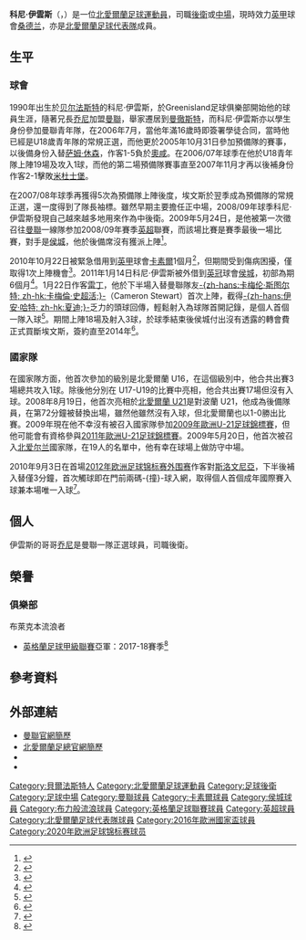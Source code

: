 {{noteTA|G1=MUFC|G2=FAcup|G3=EPL
|T=zh-hans:科尼·埃文斯;zh-hk:科尼·伊雲斯;zh-tw:科尼·埃文斯;
|1=zh-hans:科尼·埃文斯;zh-hk:科尼·伊雲斯;zh-tw:科尼·埃文斯;
|2=zh-hans:埃文斯;zh-hk:伊雲斯;zh-tw:埃文斯;
}}
{{Infobox football biography 2
| playername          = 科尼·埃文斯<br />''Corry Evans''
| image = Corry Evans 1.png
| image_size = 
| caption             = 
| fullname            = 科尼·約翰·伊雲斯<br />Corry John Evans
| dateofbirth         = {{birth date and age|1990|7|30}}
| cityofbirth         = [[贝尔法斯特|贝尔法斯特]]
| countryofbirth      = {{NIR}}
| height              = {{height|m=1.80}}
| position            = [[後衛_(足球)|後衛]]、[[中場|中場]]
| currentclub = [[桑德兰足球俱乐部|桑德兰]]
| clubnumber = 4
| youthyears1         = 2005−2009
| youthclubs1         = [[曼聯預備隊及青訓學院|曼聯]]
| years1              = 2009−2011
| clubs1              = [[曼徹斯特聯足球俱樂部|曼聯]]
| caps1               = 0
| goals1              = 0
| years2              = 2010
| clubs2              = → [[卡莱尔联足球俱乐部|卡素爾]]
| caps2               = 1
| goals2              = 0
| years3              = 2011
| clubs3              = → [[赫尔城足球俱乐部|侯城]]
| caps3               = 18
| goals3              = 3
| years4              = 2011−2013
| clubs4              = [[赫尔城足球俱乐部|侯城]]
| caps4               = 75
| goals4              = 3
| years5 = 2013–2021
| clubs5 = [[布莱克本流浪者足球俱乐部|布力般流浪]]
| caps5 = 206
| goals5 = 4
| years6 = 2021–
| clubs6 = [[桑德兰足球俱乐部|桑德兰]]
| caps6 = 13
| goals6 = 0
| totalcaps           = 
| totalgoals          = 
| nationalyears1      = 2006−2007
| nationalteam1       = 北愛爾蘭U16
| nationalcaps1       = 3
| nationalgoals1      = 1
| nationalyears2      = 2007
| nationalteam2       = 北愛爾蘭U17
| nationalcaps2       = 5
| nationalgoals2      = 0
| nationalyears3      = 2007−2008
| nationalteam3       = 北愛爾蘭U19
| nationalcaps3       = 6
| nationalgoals3      = 0
| nationalyears4      = 2008−2009
| nationalteam4       = [[北愛爾蘭21歲以下足球代表隊|北愛爾蘭U21]]
| nationalcaps4       = 10
| nationalgoals4      = 0
| nationalyears5      = 2009
| nationalteam5       = [[w:en:Northern_Ireland_B_national_football_team|北愛爾蘭B隊]]
| nationalcaps5       = 1
| nationalgoals5      = 0
| nationalyears6      = 2009−
| nationalteam6       = [[北愛爾蘭足球代表隊|北愛爾蘭]]
| nationalcaps6       = 65
| nationalgoals6      = 2
| medaltemplates      = 
| club-update         = 2021年5月8日
| nationalteam-update = 2021年3月28日
}}

'''科尼·伊雲斯'''（{{lang-en|'''Corry John Evans'''}}，{{bd|1990年|7月30日|catIdx=Evans, Corry}}）是一位[[北愛爾蘭|北愛爾蘭]][[足球|足球]][[運動員|運動員]]，司職[[後衛_(足球)|後衛]]或[[中場|中場]]，現時效力[[英格蘭足球甲級聯賽|英甲]]球會[[桑德兰足球俱乐部|桑德兰]]，亦是[[北愛爾蘭足球代表隊|北愛爾蘭足球代表隊]]成員。

==生平==
=== 球會 ===
1990年出生於[[贝尔法斯特|贝尔法斯特]]的科尼·伊雲斯，於Greenisland足球俱樂部開始他的球員生涯，隨著兄長[[乔尼·埃文斯|乔尼]]加盟[[曼聯|曼聯]]，舉家遷居到[[曼徹斯特|曼徹斯特]]，而科尼·伊雲斯亦以學生身份參加曼聯青年隊，在2006年7月，當他年滿16歲時即簽署學徒合同，當時他已經是U18歲青年隊的常規正選，而他更於2005年10月31日參加預備隊的賽事，以後備身份入替[[萨姆·休森|萨姆·休森]]，作客1-5負於[[奥尔德姆足球俱乐部|奧咸]]。在2006/07年球季在他於U18青年隊上陣19場及攻入1球，而他的第二場預備隊賽事直至2007年11月才再以後補身份作客2-1擊敗[[米德尔斯堡足球俱乐部|米杜士堡]]。

在2007/08年球季再獲得5次為預備隊上陣後度，埃文斯於翌季成為預備隊的常規正選，還一度得到了隊長袖標。雖然早期主要擔任正中場，2008/09年球季科尼·伊雲斯發現自己越來越多地用來作為中後衛。2009年5月24日，是他被第一次徵召往[[曼聯|曼聯]]一線隊参加2008/09年賽季[[英超|英超]]聯賽，而該場比賽是賽季最後一場比賽，對手是[[侯城足球俱樂部|侯城]]，他於後備席沒有獲派上陣<ref>{{cite news |first=Ian |last=Hughes |title=侯城 0-1 曼聯 |url=http://news.bbc.co.uk/sport1/hi/football/eng_prem/8048308.stm |work=BBC Sport |publisher=British Broadcasting Corporation |date=24 May 2009 |accessdate=7 June 2009 }}</ref>。

2010年10月22日被緊急借用到[[英甲|英甲]]球會[[卡莱尔联足球俱乐部|卡素爾]]1個月<ref>{{cite news |language=en |url=http://news.bbc.co.uk/sport2/hi/football/teams/c/carlisle_united/9119999.stm |title=Carlisle sign Manchester United midfielder Corry Evans |publisher=[[BBC|BBC]] Sport |date=2010-10-22 |accessdate=2010-10-23}}</ref>，但期間受到傷病困擾，僅取得1次上陣機會<ref>{{cite news |language=en |url=http://www.carlisleunited.co.uk/page/NewsDetail/0,,10361~2224896,00.html |title=MIDFIELDER STAYS AT OLD TRAFFORD |publisher=[[卡莱尔联足球俱乐部|''carlisleunited.co.uk'']] |date=2010-11-19 |accessdate=2010-11-20 |deadurl=yes |archiveurl=https://web.archive.org/web/20101123180225/http://www.carlisleunited.co.uk/page/NewsDetail/0,,10361~2224896,00.html |archivedate=2010-11-23 }}</ref>。2011年1月14日科尼·伊雲斯被外借到[[英冠|英冠]]球會[[赫尔城足球俱乐部|侯城]]，初部為期6個月<ref>{{cite news |language=en |url=http://news.bbc.co.uk/sport2/hi/football/teams/h/hull_city/9361345.stm |title=Corry Evans joins Hull City from Man Utd in loan deal |publisher=''[[BBC_Sport|BBC Sport]]'' |date=2011-01-14 |accessdate=2011-01-14}}</ref>。1月22日作客[[雷丁足球俱乐部|雷丁]]，他於下半場入替曼聯隊友[[卡梅伦·斯图尔特|-{zh-hans:卡梅伦·斯图尔特; zh-hk:卡梅倫·史超活;}-]]（Cameron Stewart）首次上陣，截得[[伊恩·夏迪|-{zh-hans:伊安·哈特; zh-hk:夏迪;}-]]乏力的頭球回傳，輕鬆射入為球隊首開記錄，是個人首個一隊入球<ref>{{cite news |language=en |url=http://news.bbc.co.uk/sport2/hi/football/eng_div_1/9365843.stm |title=Reading 1-1 Hull |publisher=''[[BBC_Sport|BBC Sport]]'' |date=2011-01-22 |accessdate=2011-01-23}}</ref>。期間上陣18場及射入3球，於球季結束後侯城付出沒有透露的轉會費正式買斷埃文斯，簽約直至2014年<ref>{{cite news |language=en |url=http://news.bbc.co.uk/sport2/hi/football/13373860.stm |title=Corry Evans makes Hull City switch permanent |publisher=''[[BBC_Sport|BBC Sport]]'' |date=2011-05-12 |accessdate=2011-08-09}}</ref>。

=== 國家隊 ===
在國家隊方面，他首次參加的級別是北愛爾蘭 U16，在這個級別中，他合共出賽3場總共攻入1球。除後他分別在 U17-U19的比賽中亮相，他合共出賽17場但沒有入球。2008年8月19日，他首次亮相於[[北愛爾蘭21歲以下足球代表隊|北愛爾蘭 U21]]是對波蘭 U21，他成為後備隊員，在第72分鐘被替換出場，雖然他雖然沒有入球，但北愛爾蘭也以1-0勝出比賽。2009年現在他不幸沒有被召入國家隊參加[[2009年歐洲U-21足球錦標賽|2009年歐洲U-21足球錦標賽]]，但他可能會有資格參與[[2011年歐洲U-21足球錦標賽|2011年歐洲U-21足球錦標賽]]。2009年5月20日，他首次被召入[[北爱尔兰足球代表队|北爱尔兰]]國家隊，在19人的名單中，他有幸在球場上做防守中場。

2010年9月3日在首場[[2012年欧洲足球锦标赛外围赛|2012年欧洲足球锦标赛外围赛]]作客對[[斯洛文尼亞國家足球隊|斯洛文尼亞]]，下半後補入替僅3分鐘，首次觸球即在門前兩碼-{撞}-球入網，取得個人首個成年國際賽入球兼本場唯一入球<ref>{{cite news |language=en |url=http://news.bbc.co.uk/sport2/hi/football/irish/8958348.stm |title=Slovenia 0-1 Northern Ireland |publisher=[[BBC|BBC]] Sport |date=2010-09-03 |accessdate=2010-10-23}}</ref>。

== 個人 ==
伊雲斯的哥哥[[乔尼·埃文斯|乔尼]]是曼聯一隊正選球員，司職後衛。

== 榮譽 ==
=== 俱樂部 ===
;{{flagicon|ENG}} 布萊克本流浪者
*[[英格蘭足球甲級聯賽|英格蘭足球甲級聯賽]]亞軍：2017-18賽季<ref>{{cite book |editor-first=John |editor-last=Anderson |title=Football Yearbook 2018–2019 |year=2018 |publisher=Headline Publishing Group |location=London |isbn=978-1-4722-6106-9 |pages=54–55}}</ref>

== 參考資料 ==
{{reflist}}

== 外部連結 ==
* [http://www.manutd.com/default.sps?pagegid={586F3BDA-BAD0-484E-AA1B-C0464DF06DF7}&section=playerProfile&teamid=435&bioid=92010  曼聯官網簡歷]
* [http://www.irishfa.com/squad-profiles/2101/under-21/corry-evans-midfielder/ 北愛爾蘭足總官網簡歷]
* {{soccerbase|id=51499|name=科尼·埃文斯}}
* {{soccerway}}

{{新特蘭球員名單}}
{{2016年歐洲國家盃北愛爾蘭參賽名單}}

{{DEFAULTSORT:Evans, Corry}}
[[Category:貝爾法斯特人|Category:貝爾法斯特人]]
[[Category:北愛爾蘭足球運動員|Category:北愛爾蘭足球運動員]]
[[Category:足球後衛|Category:足球後衛]]
[[Category:足球中場|Category:足球中場]]
[[Category:曼聯球員|Category:曼聯球員]]
[[Category:卡素爾球員|Category:卡素爾球員]]
[[Category:侯城球員|Category:侯城球員]]
[[Category:布力般流浪球員|Category:布力般流浪球員]]
[[Category:英格蘭足球聯賽球員|Category:英格蘭足球聯賽球員]]
[[Category:英超球員|Category:英超球員]]
[[Category:北愛爾蘭足球代表隊球員|Category:北愛爾蘭足球代表隊球員]]
[[Category:2016年歐洲國家盃球員|Category:2016年歐洲國家盃球員]]
[[Category:2020年欧洲足球锦标赛球员|Category:2020年欧洲足球锦标赛球员]]